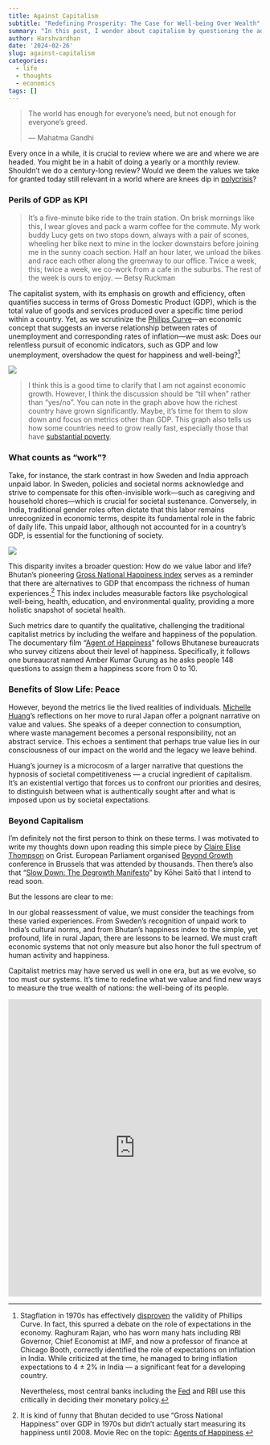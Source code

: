 ```yaml
---
title: Against Capitalism
subtitle: "Redefining Prosperity: The Case for Well-being Over Wealth"
summary: "In this post, I wonder about capitalism by questioning the adequacy of GDP as a measure of success, highlighting the neglect of unpaid labor, and exploring alternative indicators like Bhutan's Gross National Happiness index."
author: Harshvardhan
date: '2024-02-26'
slug: against-capitalism
categories:
  - life
  - thoughts
  - economics
tags: []
---
```


> The world has enough for everyone's need, but not enough for everyone's greed.
>
> --- Mahatma Gandhi

Every once in a while, it is crucial to review where we are and where we are headed.
You might be in a habit of doing a yearly or a monthly review.
Shouldn't we do a century-long review?
Would we deem the values we take for granted today still relevant in a world where are knees dip in [polycrisis](https://www.bsr.org/en/blog/2023-delivering-just-sustainable-business-polycrisis)?

### Perils of GDP as KPI

> It’s a five-minute bike ride to the train station. On brisk mornings like this, I wear gloves and pack a warm coffee for the commute. My work buddy Lucy gets on two stops down, always with a pair of scones, wheeling her bike next to mine in the locker downstairs before joining me in the sunny coach section. Half an hour later, we unload the bikes and race each other along the greenway to our office. Twice a week, this; twice a week, we co-work from a cafe in the suburbs. The rest of the week is ours to enjoy.
> — Betsy Ruckman

The capitalist system, with its emphasis on growth and efficiency, often quantifies success in terms of Gross Domestic Product (GDP), which is the total value of goods and services produced over a specific time period within a country.
Yet, as we scrutinize the [Philips Curve](https://en.wikipedia.org/wiki/Phillips_curve)---an economic concept that suggests an inverse relationship between rates of unemployment and corresponding rates of inflation---we must ask: Does our relentless pursuit of economic indicators, such as GDP and low unemployment, overshadow the quest for happiness and well-being?[^1]

[^1]: Stagflation in 1970s has effectively [disproven](https://www.brookings.edu/articles/the-hutchins-center-explains-the-phillips-curve/) the validity of Phillips Curve.
    In fact, this spurred a debate on the role of expectations in the economy.
    Raghuram Rajan, who has worn many hats including RBI Governor, Chief Economist at IMF, and now a professor of finance at Chicago Booth, correctly identified the role of expectations on inflation in India.
    While criticized at the time, he managed to bring inflation expectations to 4 ± 2% in India --- a significant feat for a developing country.

    Nevertheless, most central banks including the [Fed](https://www.stlouisfed.org/open-vault/2020/january/what-is-phillips-curve-why-flattened) and RBI use this critically in deciding their monetary policy.

![](images/Scatter-1950-vs-2016-GDP-1-scaled_1350.webp)

> I think this is a good time to clarify that I am not against economic growth.
> However, I think the discussion should be "till when" rather than "yes/no".
> You can note in the graph above how the richest country have grown significantly.
> Maybe, it's time for them to slow down and focus on metrics other than GDP.
> This graph also tells us how some countries need to grow really fast, especially those that have [substantial poverty](https://ourworldindata.org/poverty-growth-needed).

### What counts as "work"?

Take, for instance, the stark contrast in how Sweden and India approach unpaid labor.
In Sweden, policies and societal norms acknowledge and strive to compensate for this often-invisible work---such as caregiving and household chores---which is crucial for societal sustenance.
Conversely, in India, traditional gender roles often dictate that this labor remains unrecognized in economic terms, despite its fundamental role in the fabric of daily life.
This unpaid labor, although not accounted for in a country's GDP, is essential for the functioning of society.

![](images/workloads.png)

This disparity invites a broader question: How do we value labor and life?
Bhutan's pioneering [Gross National Happiness index](https://www.grossnationalhappiness.com/) serves as a reminder that there are alternatives to GDP that encompass the richness of human experiences.[^2]
This index includes measurable factors like psychological well-being, health, education, and environmental quality, providing a more holistic snapshot of societal health.

[^2]: It is kind of funny that Bhutan decided to use "Gross National Happiness" over GDP in 1970s but didn't actually start measuring its happiness until 2008.
    Movie Rec on the topic: [Agents of Happiness](https://www.npr.org/sections/goatsandsoda/2024/02/04/1228505757/agent-of-happiness-bhutan-documentary-film-gross-national-happiness).

Such metrics dare to quantify the qualitative, challenging the traditional capitalist metrics by including the welfare and happiness of the population.
The documentary film "[Agent of Happiness](https://www.npr.org/sections/goatsandsoda/2024/02/04/1228505757/agent-of-happiness-bhutan-documentary-film-gross-national-happiness)" follows Bhutanese bureaucrats who survey citizens about their level of happiness.
Specifically, it follows one bureaucrat named Amber Kumar Gurung as he asks people 148 questions to assign them a happiness score from 0 to 10.

### Benefits of Slow Life: Peace

However, beyond the metrics lie the lived realities of individuals.
[Michelle Huang](https://x.com/michellehuang42/status/1761963751505354804?s=20)'s reflections on her move to rural Japan offer a poignant narrative on value and values.
She speaks of a deeper connection to consumption, where waste management becomes a personal responsibility, not an abstract service.
This echoes a sentiment that perhaps true value lies in our consciousness of our impact on the world and the legacy we leave behind.

Huang's journey is a microcosm of a larger narrative that questions the hypnosis of societal competitiveness --- a crucial ingredient of capitalism.
It's an existential vertigo that forces us to confront our priorities and desires, to distinguish between what is authentically sought after and what is imposed upon us by societal expectations.

### Beyond Capitalism

I'm definitely not the first person to think on these terms.
I was motivated to write my thoughts down upon reading this simple piece by [Claire Elise Thompson](https://grist.org/looking-forward/the-growing-popularity-of-degrowth/) on Grist.
European Parliament organised [Beyond Growth](https://www.bsr.org/en/blog/a-credible-future-beyond-growth) conference in Brussels that was attended by thousands.
Then there's also that "[Slow Down: The Degrowth Manifesto](https://www.goodreads.com/en/book/show/127462058)" by Kōhei Saitō that I intend to read soon.

But the lessons are clear to me:

In our global reassessment of value, we must consider the teachings from these varied experiences.
From Sweden's recognition of unpaid work to India's cultural norms, and from Bhutan's happiness index to the simple, yet profound, life in rural Japan, there are lessons to be learned.
We must craft economic systems that not only measure but also honor the full spectrum of human activity and happiness.

Capitalist metrics may have served us well in one era, but as we evolve, so too must our systems.
It's time to redefine what we value and find new ways to measure the true wealth of nations: the well-being of its people.

<iframe style="border:none;" width="100%" height="590" src="https://www.are.na/harsh/anti-capitalism-and-pro-degrowth/embed" title="Harsh's Are.na Channel on Economics et al."></iframe>
